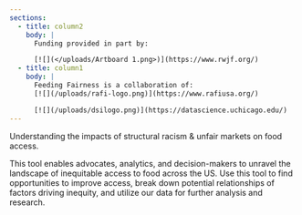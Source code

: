 ```yaml
---
sections:
  - title: column2
    body: |
      Funding provided in part by:

      [![](</uploads/Artboard 1.png>)](https://www.rwjf.org/)
  - title: column1
    body: |
      Feeding Fairness is a collaboration of:
      [![](/uploads/rafi-logo.png)](https://www.rafiusa.org/)

      [![](/uploads/dsilogo.png)](https://datascience.uchicago.edu/)
---
```


Understanding the impacts of structural racism & unfair markets on food access.

This tool enables advocates, analytics, and decision-makers to unravel the landscape of inequitable access to food across the US. Use this tool to find opportunities to improve access, break down potential relationships of factors driving inequity, and utilize our data for further analysis and research.
